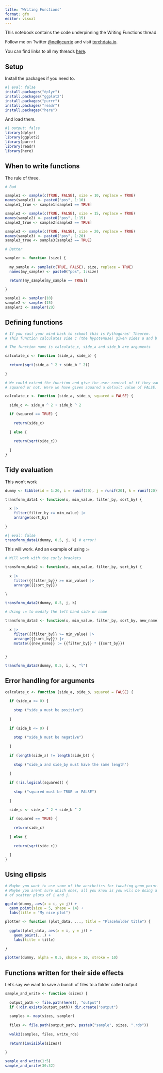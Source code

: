 ```yaml
---
title: "Writing Functions"
format: gfm
editor: visual
---
```


This notebook contains the code underpinning the Writing Functions thread.

Follow me on Twitter [\@neilgcurrie](twitter.com/neilgcurrie) and visit [torchdata.io](https://www.torchdata.io).

You can find links to all my threads [here](https://github.com/neilcuz/threads).

## Setup

Install the packages if you need to.

```r
#| eval: false
install.packages("dplyr")
install.packages("ggplot2")
install.packages("purrr")
install.packages("readr")
install.packages("here")
```

And load them.

```r
#| output: false
library(dplyr)
library(ggplot2)
library(purrr)
library(readr)
library(here)
```


## When to write functions

The rule of three.

```r
# Bad

sample1 <- sample(c(TRUE, FALSE), size = 10, replace = TRUE)
names(sample1) <- paste0("pos", 1:10)
sample1_true <- sample1[sample1 == TRUE]

sample2 <- sample(c(TRUE, FALSE), size = 15, replace = TRUE)
names(sample2) <- paste0("pos", 1:15)
sample2_true <- sample2[sample2 == TRUE]

sample3 <- sample(c(TRUE, FALSE), size = 20, replace = TRUE)
names(sample3) <- paste0("pos", 1:20)
sample3_true <- sample3[sample3 == TRUE]

# Better

sampler <- function (size) {
  
  my_sample <- sample(c(TRUE, FALSE), size, replace = TRUE)
  names(my_sample) <- paste0("pos", 1:size)

  return(my_sample[my_sample == TRUE])
  
}

sample1 <- sampler(10)
sample2 <- sampler(15)
sampler3 <- sampler(20)
```

## Defining functions

```r

# If you cast your mind back to school this is Pythagoras' Theorem. 
# This function calculates side c (the hypotenuse) given sides a and b of a triangle

# The function name is calculate_c, side_a and side_b are arguments

calculate_c <- function (side_a, side_b) {
  
  return(sqrt(side_a ^ 2 + side_b ^ 2))
  
}

# We could extend the function and give the user control of if they want c
# squared or not. Here we have given squared a default value of FALSE.

calculate_c <- function (side_a, side_b, squared = FALSE) {
  
  side_c <- side_a ^ 2 + side_b ^ 2

  if (squared == TRUE) {
    
    return(side_c)
    
  } else {
    
    return(sqrt(side_c))
    
  }
}


```

## Tidy evaluation

This won't work

```r
dummy <- tibble(id = 1:20, i = runif(20), j = runif(20), k = runif(20))

transform_data1 <- function(x, min_value, filter_by, sort_by) {
  
  x |> 
    filter(filter_by >= min_value) |> 
    arrange(sort_by) 
  
}

```

```r
#| eval: false
transform_data1(dummy, 0.5, j, k) # error!
```
This will work. And an example of using :=

```r
# Will work with the curly brackets

transform_data2 <- function(x, min_value, filter_by, sort_by) {
  
  x |> 
    filter({{filter_by}} >= min_value) |> 
    arrange({{sort_by}}) 
  
}

transform_data2(dummy, 0.5, j, k)

# Using := to modify the left hand side or name

transform_data3 <- function(x, min_value, filter_by, sort_by, new_name) {
  
  x |> 
    filter({{filter_by}} >= min_value) |> 
    arrange({{sort_by}}) |> 
    mutate({{new_name}} := {{filter_by}} * {{sort_by}})
    
  
}

transform_data3(dummy, 0.5, i, k, "l")
```

## Error handling for arguments

```r

calculate_c <- function (side_a, side_b, squared = FALSE) {
  
  if (side_a <= 0) {
    
    stop ("side_a must be positive")
    
  }
  
  if (side_b <= 0) {
    
    stop ("side_b must be negative")
    
  }
  
  if (length(side_a) != length(side_b)) {
    
    stop ("side_a and side_by must have the same length")
    
  }
  
  if (!is.logical(squared)) {
    
    stop ("squared must be TRUE or FALSE")
    
  }
  
  side_c <- side_a ^ 2 + side_b ^ 2

  if (squared == TRUE) {
    
    return(side_c)
    
  } else {
    
    return(sqrt(side_c))
    
  }
}

```

## Using ellipsis

```r
# Maybe you want to use some of the aesthetics for tweaking geom_point.
# Maybe you arent sure which ones, all you know is you will be doing a bunch
# of scatter plots of i and j.

ggplot(dummy, aes(x = i, y= j)) +
  geom_point(size = 5, shape = 14) +
  labs(title = "My nice plot")

plotter <- function (plot_data, ..., title = "Placeholder title") {
  
  ggplot(plot_data, aes(x = i, y = j)) +
    geom_point(...) +
    labs(title = title)
  
}

plotter(dummy, alpha = 0.5, shape = 10, stroke = 10)

```

## Functions written for their side effects

Let's say we want to save a bunch of files to a folder called output

```r

sample_and_write <- function (sizes) {
  
  output_path <- file.path(here(), "output")
  if (!dir.exists(output_path)) dir.create("output")
  
  samples <- map(sizes, sampler)
  
  files <- file.path(output_path, paste0("sample", sizes, ".rds"))
  
  walk2(samples, files, write_rds)
  
  return(invisible(sizes))
  
}

sample_and_write(1:5)
sample_and_write(30:32)
```



